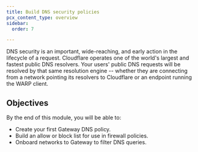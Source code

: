 ```yaml
---
title: Build DNS security policies
pcx_content_type: overview
sidebar:
  order: 7

---
```


DNS security is an important, wide-reaching, and early action in the lifecycle of a request. Cloudflare operates one of the world's largest and fastest public DNS resolvers. Your users' public DNS requests will be resolved by that same resolution engine -- whether they are connecting from a network pointing its resolvers to Cloudflare or an endpoint running the WARP client.

## Objectives

By the end of this module, you will be able to:

* Create your first Gateway DNS policy.
* Build an allow or block list for use in firewall policies.
* Onboard networks to Gateway to filter DNS queries.
